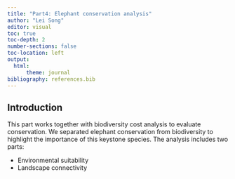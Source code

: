 ```yaml
---
title: "Part4: Elephant conservation analysis"
author: "Lei Song"
editor: visual
toc: true
toc-depth: 2
number-sections: false
toc-location: left
output: 
  html:
      theme: journal
bibliography: references.bib
---
```


## Introduction

This part works together with biodiversity cost analysis to evaluate conservation. We separated elephant conservation from biodiversity to highlight the importance of this keystone species. The analysis includes two parts:

- Environmental suitability
- Landscape connectivity


